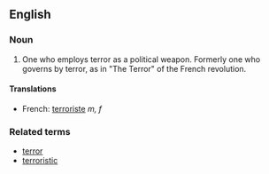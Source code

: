 ==English==
===Noun===
# One who employs terror as a political weapon.  Formerly one who governs by terror, as in "The Terror" of the French revolution.

====Translations====
*French: [[terroriste]] ''m, f''

===Related terms===
*[[terror]]
*[[terroristic]]